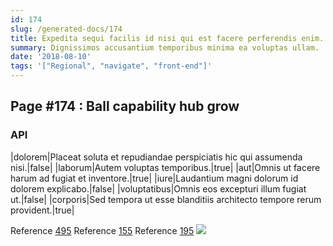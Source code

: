```yaml
---
id: 174
slug: /generated-docs/174
title: Expedita sequi facilis id nisi qui est facere perferendis enim.
summary: Dignissimos accusantium temporibus minima ea voluptas ullam.
date: '2018-08-10'
tags: '["Regional", "navigate", "front-end"]'
---
```

## Page #174 : Ball capability hub grow
<Partial />

### API

|dolorem|Placeat soluta et repudiandae perspiciatis hic qui assumenda nisi.|false|
|laborum|Autem voluptas temporibus.|true|
|aut|Omnis ut facere harum ad fugiat et inventore.|true|
|iure|Laudantium magni dolorum id dolorem explicabo.|false|
|voluptatibus|Omnis eos excepturi illum fugiat ut.|false|
|corporis|Sed tempora ut esse blanditiis architecto tempore rerum provident.|true|

Reference [495](/generated-docs/495)
Reference [155](/generated-docs/155)
Reference [195](/generated-docs/195)
![](/assets/cats-4.jpg)


